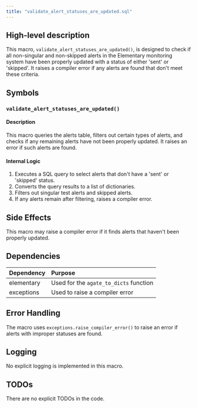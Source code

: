 ```yaml
---
title: "validate_alert_statuses_are_updated.sql"
---
```


## High-level description
This macro, `validate_alert_statuses_are_updated()`, is designed to check if all non-singular and non-skipped alerts in the Elementary monitoring system have been properly updated with a status of either 'sent' or 'skipped'. It raises a compiler error if any alerts are found that don't meet these criteria.

## Symbols

### `validate_alert_statuses_are_updated()`
#### Description
This macro queries the alerts table, filters out certain types of alerts, and checks if any remaining alerts have not been properly updated. It raises an error if such alerts are found.

#### Internal Logic
1. Executes a SQL query to select alerts that don't have a 'sent' or 'skipped' status.
2. Converts the query results to a list of dictionaries.
3. Filters out singular test alerts and skipped alerts.
4. If any alerts remain after filtering, raises a compiler error.

## Side Effects
This macro may raise a compiler error if it finds alerts that haven't been properly updated.

## Dependencies
| Dependency | Purpose |
|:-----------|:--------|
| elementary | Used for the `agate_to_dicts` function |
| exceptions | Used to raise a compiler error |

## Error Handling
The macro uses `exceptions.raise_compiler_error()` to raise an error if alerts with improper statuses are found.

## Logging
No explicit logging is implemented in this macro.

## TODOs
There are no explicit TODOs in the code.